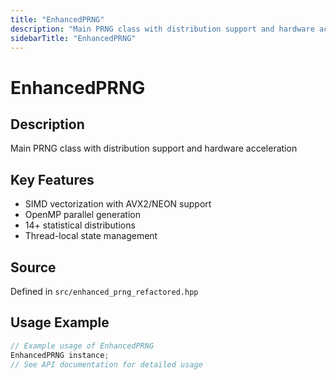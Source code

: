 ```yaml
---
title: "EnhancedPRNG"
description: "Main PRNG class with distribution support and hardware acceleration"
sidebarTitle: "EnhancedPRNG"
---
```


# EnhancedPRNG

## Description

Main PRNG class with distribution support and hardware acceleration

## Key Features

- SIMD vectorization with AVX2/NEON support
- OpenMP parallel generation
- 14+ statistical distributions
- Thread-local state management

## Source

Defined in `src/enhanced_prng_refactored.hpp`

## Usage Example

```cpp
// Example usage of EnhancedPRNG
EnhancedPRNG instance;
// See API documentation for detailed usage
```
